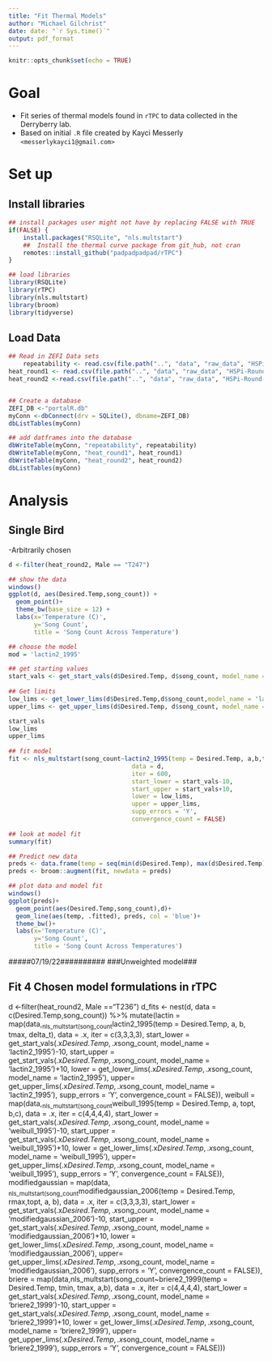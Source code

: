 ```yaml
---
title: "Fit Thermal Models"
author: "Michael Gilchrist"
date: date: "`r Sys.time()`"
output: pdf_format
---
```


```r
knitr::opts_chunk$set(echo = TRUE)
```
# Goal

- Fit series of thermal models found in `rTPC` to data collected in the Derryberry lab.
- Based on initial `.R` file created by Kayci Messerly `<messerlykayci1@gmail.com>`



# Set up

## Install libraries

```r
## install packages user might not have by replacing FALSE with TRUE
if(FALSE) {
    install.packages("RSQLite", "nls.multstart")
    ##  Install the thermal curve package from git_hub, not cran
    remotes::install_github("padpadpadpad/rTPC")
}

## load libraries
library(RSQLite)
library(rTPC)
library(nls.multstart)
library(broom)
library(tidyverse)
```

## Load Data

```r
## Read in ZEFI Data sets
    repeatability <- read.csv(file.path("..", "data", "raw_data", "HSPi-Repeatability-Song-Count.csv"))
heat_round1 <- read.csv(file.path("..", "data", "raw_data", "HSPi-Round-1-Heat-Trials.csv"))
heat_round2 <-read.csv(file.path("..", "data", "raw_data", "HSPi-Round-2-Heat-Trials.csv"))


## Create a database
ZEFI_DB <-"portalR.db"
myConn <-dbConnect(drv = SQLite(), dbname=ZEFI_DB)
dbListTables(myConn)

## add datframes into the database
dbWriteTable(myConn, "repeatability", repeatability)
dbWriteTable(myConn, "heat_round1", heat_round1)
dbWriteTable(myConn, "heat_round2", heat_round2)
dbListTables(myConn)
```

# Analysis


## Single Bird

-Arbitrarily chosen

```r

d <-filter(heat_round2, Male == "T247")

## show the data
windows()
ggplot(d, aes(Desired.Temp,song_count)) + 
  geom_point()+ 
  theme_bw(base_size = 12) +
  labs(x='Temperature (C)', 
       y='Song Count', 
       title = 'Song Count Across Temperature')

## choose the model
mod = 'lactin2_1995'

## get starting values
start_vals <- get_start_vals(d$Desired.Temp, d$song_count, model_name = 'lactin2_1995')
  
## Get limits
low_lims <- get_lower_lims(d$Desired.Temp,d$song_count,model_name = 'lactin2_1995')
upper_lims <- get_upper_lims(d$Desired.Temp, d$song_count, model_name = 'lactin2_1995')

start_vals
low_lims
upper_lims
  
## fit model
fit <- nls_multstart(song_count~lactin2_1995(temp = Desired.Temp, a,b,tmax,delta_t),
                                  data = d,
                                  iter = 600,
                                  start_lower = start_vals-10,
                                  start_upper = start_vals+10,
                                  lower = low_lims,
                                  upper = upper_lims,
                                  supp_errors = 'Y',
                                  convergence_count = FALSE)
  
## look at model fit
summary(fit)

## Predict new data 
preds <- data.frame(temp = seq(min(d$Desired.Temp), max(d$Desired.Temp), length.out = 6))
preds <- broom::augment(fit, newdata = preds)

## plot data and model fit
windows()
ggplot(preds)+
  geom_point(aes(Desired.Temp,song_count),d)+
  geom_line(aes(temp, .fitted), preds, col = 'blue')+
  theme_bw()+
  labs(x='Temperature (C)',
       y='Song Count',
       title = 'Song Count Across Temperatures')


```

#####07/19/22##########
###Unweighted model###

## Fit 4 Chosen model formulations in rTPC
d <-filter(heat_round2, Male =="T236")
d_fits <- nest(d, data = c(Desired.Temp,song_count)) %>%
  mutate(lactin = map(data,~nls_multstart(song_count~lactin2_1995(temp = Desired.Temp, a, b, tmax, delta_t),
                      data = .x,
                      iter = c(3,3,3,3),
                      start_lower = get_start_vals(.x$Desired.Temp, .x$song_count, model_name = 'lactin2_1995')-10,
                      start_upper = get_start_vals(.x$Desired.Temp, .x$song_count, model_name = 'lactin2_1995')+10,
                      lower = get_lower_lims(.x$Desired.Temp, .x$song_count, model_name = 'lactin2_1995'),
                      upper= get_upper_lims(.x$Desired.Temp, .x$song_count, model_name = 'lactin2_1995'),
                      supp_errors = 'Y',
                      convergence_count = FALSE)),
weibull = map(data,~nls_multstart(song_count~weibull_1995(temp = Desired.Temp, a, topt, b,c),
                                  data = .x,
                                  iter = c(4,4,4,4),
                                  start_lower = get_start_vals(.x$Desired.Temp, .x$song_count, model_name = 'weibull_1995')-10,
                                  start_upper = get_start_vals(.x$Desired.Temp, .x$song_count, model_name = 'weibull_1995')+10,
                                  lower = get_lower_lims(.x$Desired.Temp, .x$song_count, model_name = 'weibull_1995'),
                                  upper= get_upper_lims(.x$Desired.Temp, .x$song_count, model_name = 'weibull_1995'),
                                  supp_errors = 'Y',
                                  convergence_count = FALSE)),
modifiedgaussian = map(data, ~nls_multstart(song_count~modifiedgaussian_2006(temp = Desired.Temp, rmax,topt, a, b),
                                            data = .x,
                                            iter = c(3,3,3,3),
                                            start_lower = get_start_vals(.x$Desired.Temp, .x$song_count, model_name = 'modifiedgaussian_2006')-10,
                                            start_upper = get_start_vals(.x$Desired.Temp, .x$song_count, model_name = 'modifiedgaussian_2006')+10,
                                            lower = get_lower_lims(.x$Desired.Temp, .x$song_count, model_name = 'modifiedgaussian_2006'),
                                            upper= get_upper_lims(.x$Desired.Temp, .x$song_count, model_name = 'modifiedgaussian_2006'),
                                            supp_errors = 'Y',
                                            convergence_count = FALSE)),
briere = map(data,nls_multstart(song_count~briere2_1999(temp = Desired.Temp, tmin, tmax, a,b),
                                data = .x,
                                iter = c(4,4,4,4),
                                start_lower = get_start_vals(.x$Desired.Temp, .x$song_count, model_name = 'briere2_1999')-10,
                                start_upper = get_start_vals(.x$Desired.Temp, .x$song_count, model_name = 'briere2_1999')+10,
                                lower = get_lower_lims(.x$Desired.Temp, .x$song_count, model_name = 'briere2_1999'),
                                upper= get_upper_lims(.x$Desired.Temp, .x$song_count, model_name = 'briere2_1999'),
                                supp_errors = 'Y',
                                convergence_count = FALSE)))

